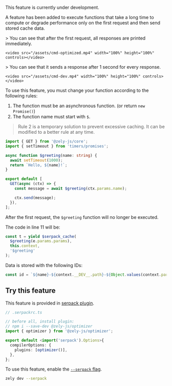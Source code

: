 <Box type="warning">This feature is currently under development.</Box>

A feature has been added to execute functions that take a long time to compute or degrade performance only on the first request and then send stored cache data.

<Tabs>
  <TabItem id="optimizer on">
    > You can see that after the first request, all responses are printed immediately.

    <video src="/assets/cmd-optimized.mp4" width="100%" height="100%" controls></video>

  </TabItem>
  <TabItem id="optimizer off">
    > You can see that it sends a response after 1 second for every response.

    <video src="/assets/cmd-dev.mp4" width="100%" height="100%" controls></video>

  </TabItem>
</Tabs>

To use this feature, you must change your function according to the following rules:

1. The function must be an asynchronous function. (or return `new Promise()`)
2. The function name must start with `$`.

> Rule 2 is a temporary solution to prevent excessive caching. It can be modified to a better rule at any time.

```ts
import { GET } from '@zely-js/core';
import { setTimeout } from 'timers/promises';

async function $greeting(name: string) {
  await setTimeout(1000);
  return `Hello, ${name}!`;
}

export default [
  GET(async (ctx) => {
    const message = await $greeting(ctx.params.name);

    ctx.send(message);
  }),
];
```

After the first request, the `$greeting` function will no longer be executed.

<Box type="info">

The code in line 11 will be:

```js
const t = yield $serpack_cache(
  $greeting(e.params.params),
  this.context,
  '$greeting'
);
```

</Box>

Data is stored with the following IDs:

```ts
const id = `${name}-${context.__DEV__.path}-${Object.values(context.params).join('-')}`;
```

## Try this feature

This feature is provided in [serpack plugin](/serpack/plugin-guide).

```ts
// .serpackrc.ts

// before all, install plugin:
// npm i --save-dev @zely-js/optimizer
import { optimizer } from '@zely-js/optimizer';

export default <import('serpack').Options>{
  compilerOptions: {
    plugins: [optimizer()],
  },
};
```

To use this feature, enable the [`--serpack` flag](/serpack/introduction).

```bash
zely dev --serpack
```

